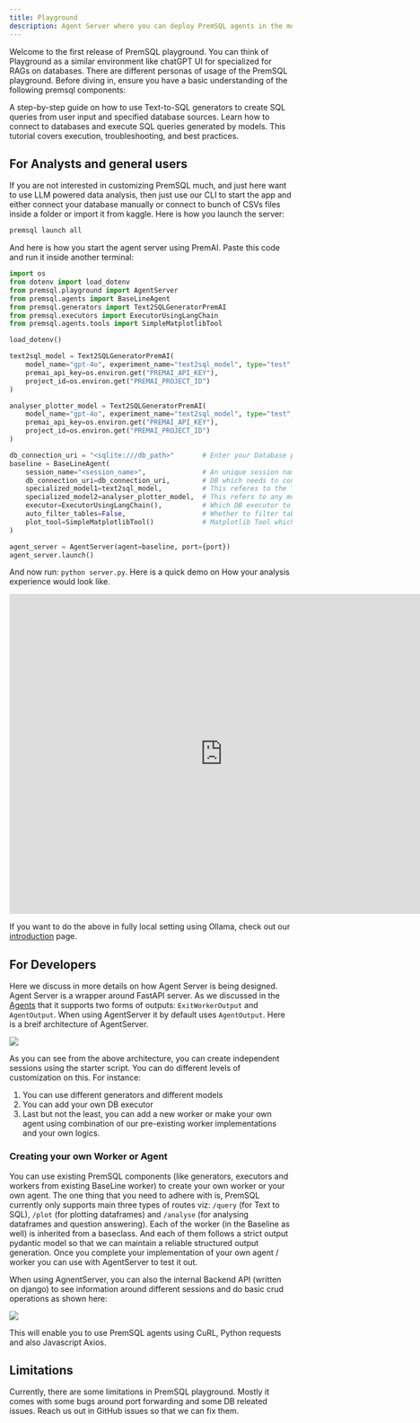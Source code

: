 ```yaml
---
title: Playground
description: Agent Server where you can deploy PremSQL agents in the most customized forms. 
---
```


Welcome to the first release of PremSQL playground. You can think of Playground as a similar environment like chatGPT UI for specialized for RAGs on databases. There are different personas of usage of the PremSQL playground.  Before diving in, ensure you have a basic understanding of the following premsql components:

<CardGroup cols={2}>
  <Card title="Generators Tutorial" icon="square-2" href="/premsql/generators">
    A step-by-step guide on how to use Text-to-SQL generators to create SQL queries from user input and specified database sources.
  </Card>
  <Card title="Executors Tutorial" icon="square-3" href="/premsql/executors">
    Learn how to connect to databases and execute SQL queries generated by models. This tutorial covers execution, troubleshooting, and best practices.
  </Card>
</CardGroup>

## For Analysts and general users

If you are not interested in customizing PremSQL much, and just here want to use LLM powered data analysis, then just use our CLI to start the app and either connect your database manually or connect to bunch of CSVs files inside a folder or import it from kaggle. Here is how you launch the server: 

```bash
premsql launch all
```

And here is how you start the agent server using PremAI. Paste this code and run it inside another terminal:

```Python server.py
import os
from dotenv import load_dotenv
from premsql.playground import AgentServer
from premsql.agents import BaseLineAgent
from premsql.generators import Text2SQLGeneratorPremAI
from premsql.executors import ExecutorUsingLangChain
from premsql.agents.tools import SimpleMatplotlibTool

load_dotenv()

text2sql_model = Text2SQLGeneratorPremAI(
    model_name="gpt-4o", experiment_name="text2sql_model", type="test",
    premai_api_key=os.environ.get("PREMAI_API_KEY"),
    project_id=os.environ.get("PREMAI_PROJECT_ID")
)

analyser_plotter_model = Text2SQLGeneratorPremAI(
    model_name="gpt-4o", experiment_name="text2sql_model", type="test",
    premai_api_key=os.environ.get("PREMAI_API_KEY"),
    project_id=os.environ.get("PREMAI_PROJECT_ID")
)

db_connection_uri = "<sqlite:///db_path>"       # Enter your Database path here. Supported SQLite, Postgres, MySQL. 
baseline = BaseLineAgent(
    session_name="<session_name>",              # An unique session name must be put
    db_connection_uri=db_connection_uri,        # DB which needs to connect for Text to SQL 
    specialized_model1=text2sql_model,          # This referes to the Text to SQL model
    specialized_model2=analyser_plotter_model,  # This refers to any model other than Text to SQL
    executor=ExecutorUsingLangChain(),          # Which DB executor to use
    auto_filter_tables=False,                   # Whether to filter tables before Text to SQL
    plot_tool=SimpleMatplotlibTool()            # Matplotlib Tool which will be used by plotter worker
)

agent_server = AgentServer(agent=baseline, port={port})
agent_server.launch()
```
And now run: `python server.py`. Here is a quick demo on How your analysis experience would look like.

<iframe 
  src="https://drive.google.com/file/d/1pVuWHNG7PtrlzHcRNFeoJ80t7-rIexhL/preview" 
  width="760" 
  height="570" 
  frameborder="0" 
  allow="accelerometer; autoplay; clipboard-write; encrypted-media; gyroscope; picture-in-picture; web-share" 
  referrerpolicy="strict-origin-when-cross-origin"
  allowfullscreen
></iframe>


If you want to do the above in fully local setting using Ollama, check out our [introduction](/premsql/introduction.mdx) page.


## For Developers

Here we discuss in more details on how Agent Server is being designed. Agent Server is a wrapper around FastAPI server. As we discussed in the [Agents](/premsql/agents.mdx) that it supports two forms of outputs: `ExitWorkerOutput` and `AgentOutput`. When using AgentServer it by default uses `AgentOutput`. Here is a breif architecture of AgentServer. 

![](/images/premsql/agent_server.png)

As you can see from the above architecture, you can create independent sessions using the starter script. You can do different levels of customization on this. For instance:

1. You can use different generators and different models
2. You can add your own DB executor
3. Last but not the least, you can add a new worker or make your own agent using combination of our pre-existing worker implementations and your own logics. 

### Creating your own Worker or Agent

You can use existing PremSQL components (like generators, executors and workers from existing BaseLine worker) to create your own worker or your own agent. The one thing that you need to adhere with is, PremSQL currently only supports main three types of routes viz: `/query` (for Text to SQL), `/plot` (for plotting dataframes) and `/analyse` (for analysing dataframes and question answering). Each of the worker (in the Baseline as well) is inherited from a baseclass. And each of them follows a strict output pydantic model so that we can maintain a reliable structured output generation. Once you complete your implementation of your own agent / worker you can use with AgentServer to test it out. 

When using AgnentServer, you can also the internal Backend API (written on django) to see information around different sessions and do basic crud operations as shown here:

![](/images/premsql/agent_api.png)

This will enable you to use PremSQL agents using CuRL, Python requests and also Javascript Axios. 


## Limitations

Currently, there are some limitations in PremSQL playground. Mostly it comes with some bugs around port forwarding and some DB releated issues. Reach us out in GitHub issues so that we can fix them. 

